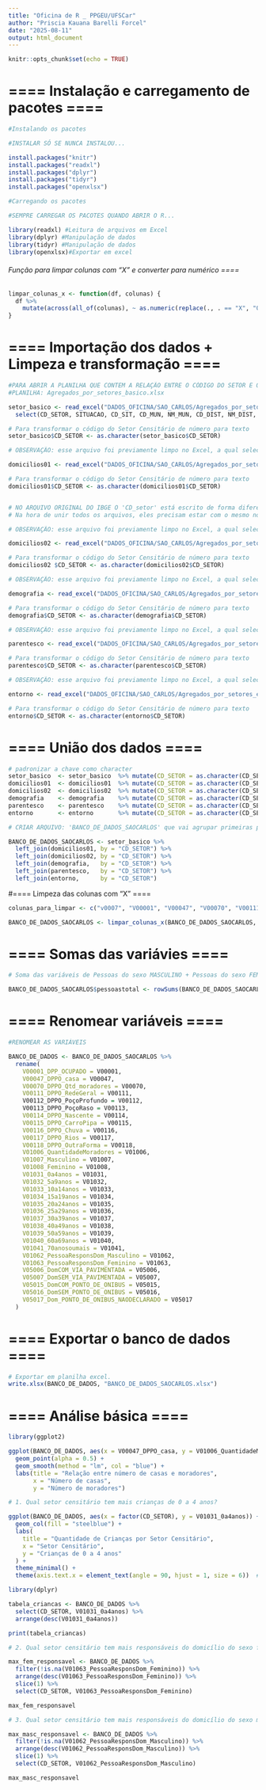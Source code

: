 ---
title: "Oficina de R _ PPGEU/UFSCar"
author: "Priscia Kauana Barelli Forcel"
date: "2025-08-11"
output: html_document
---

```{r setup, include=FALSE}
knitr::opts_chunk$set(echo = TRUE)
```

# ==== Instalação e carregamento de pacotes ====

```{r}
#Instalando os pacotes

#INSTALAR SÓ SE NUNCA INSTALOU...

install.packages("knitr")
install.packages("readxl")
install.packages("dplyr")
install.packages("tidyr")
install.packages("openxlsx")
```


```{r}
#Carregando os pacotes

#SEMPRE CARREGAR OS PACOTES QUANDO ABRIR O R...

library(readxl) #Leitura de arquivos em Excel
library(dplyr) #Manipulação de dados
library(tidyr) #Manipulação de dados
library(openxlsx)#Exportar em excel
```

###### Função para limpar colunas com "X" e converter para numérico ====

```{r}
limpar_colunas_x <- function(df, colunas) {
  df %>%
    mutate(across(all_of(colunas), ~ as.numeric(replace(., . == "X", "0"))))
}
```


# ==== Importação dos dados + Limpeza e transformação ====

```{r}
#PARA ABRIR A PLANILHA QUE CONTEM A RELAÇÃO ENTRE O CÓDIGO DO SETOR E O CÓDIGO DO MUNICÍPIO
#PLANILHA: Agregados_por_setores_basico.xlsx

setor_basico <- read_excel("DADOS_OFICINA/SAO_CARLOS/Agregados_por_setores_basico_SAOCARLOS_20250417.xlsx") %>% 
  select(CD_SETOR, SITUACAO, CD_SIT, CD_MUN, NM_MUN, CD_DIST, NM_DIST, v0007)

# Para transformar o código do Setor Censitário de número para texto
setor_basico$CD_SETOR <- as.character(setor_basico$CD_SETOR)

```


```{r}
# OBSERVAÇÃO: esse arquivo foi previamente limpo no Excel, a qual selecionei só os setores censitários de São Carlos

domicilios01 <- read_excel("DADOS_OFICINA/SAO_CARLOS/Agregados_por_setores_caracteristicas_domicilio1_SAOCARLOS.xlsx") %>% select(CD_SETOR, V00001, V00047, V00070)

# Para transformar o código do Setor Censitário de número para texto
domicilios01$CD_SETOR <- as.character(domicilios01$CD_SETOR)


# NO ARQUIVO ORIGINAL DO IBGE O 'CD_setor' está escrito de forma diferente dos outros... se atentar a isso...
# Na hora de unir todos os arquivos, eles precisam estar com o mesmo nome o "CD_SETOR"...
```

```{r}
# OBSERVAÇÃO: esse arquivo foi previamente limpo no Excel, a qual selecionei só os setores censitários de São Carlos

domicilios02 <- read_excel("DADOS_OFICINA/SAO_CARLOS/Agregados_por_setores_caracteristicas_domicilio2_SAOCARLOS_20250417.xlsx") %>% select(CD_SETOR, V00111, V00112, V00113, V00114, V00115, V00116, V00117, V00118)

# Para transformar o código do Setor Censitário de número para texto
domicilios02 $CD_SETOR <- as.character(domicilios02$CD_SETOR)
```

```{r}
# OBSERVAÇÃO: esse arquivo foi previamente limpo no Excel, a qual selecionei só os setores censitários de São Carlos

demografia <- read_excel("DADOS_OFICINA/SAO_CARLOS/Agregados_por_setores_demografia_SAOCARLOS.xlsx") %>% select(CD_SETOR, V01006, V01007, V01008, V01031, V01032, V01033, V01034, V01035, V01036, V01037, V01038, V01039, V01040, V01041)

# Para transformar o código do Setor Censitário de número para texto
demografia$CD_SETOR <- as.character(demografia$CD_SETOR)
```

```{r}
# OBSERVAÇÃO: esse arquivo foi previamente limpo no Excel, a qual selecionei só os setores censitários de São Carlos

parentesco <- read_excel("DADOS_OFICINA/SAO_CARLOS/Agregados_por_setores_parentesco_SAOCARLOS.xlsx") %>% select(CD_SETOR, V01062, V01063)

# Para transformar o código do Setor Censitário de número para texto
parentesco$CD_SETOR <- as.character(parentesco$CD_SETOR)
```

```{r}
# OBSERVAÇÃO: esse arquivo foi previamente limpo no Excel, a qual selecionei só os setores censitários de São Carlos

entorno <- read_excel("DADOS_OFICINA/SAO_CARLOS/Agregados_por_setores_entorno_domicílios_SAOCARLOS.xlsx") %>% select(CD_SETOR, V05006, V05007, V05015, V05016, V05017)

# Para transformar o código do Setor Censitário de número para texto
entorno$CD_SETOR <- as.character(entorno$CD_SETOR)
```


# ==== União dos dados ====

```{r}
# padronizar a chave como character
setor_basico  <- setor_basico  %>% mutate(CD_SETOR = as.character(CD_SETOR))
domicilios01  <- domicilios01  %>% mutate(CD_SETOR = as.character(CD_SETOR))
domicilios02  <- domicilios02  %>% mutate(CD_SETOR = as.character(CD_SETOR))
demografia    <- demografia    %>% mutate(CD_SETOR = as.character(CD_SETOR))
parentesco    <- parentesco    %>% mutate(CD_SETOR = as.character(CD_SETOR))
entorno       <- entorno       %>% mutate(CD_SETOR = as.character(CD_SETOR))

```

```{r}
# CRIAR ARQUIVO: 'BANCO_DE_DADOS_SAOCARLOS' que vai agrupar primeiras planilhas

BANCO_DE_DADOS_SAOCARLOS <- setor_basico %>%
  left_join(domicilios01, by = "CD_SETOR") %>%
  left_join(domicilios02, by = "CD_SETOR") %>%
  left_join(demografia,   by = "CD_SETOR") %>%
  left_join(parentesco,   by = "CD_SETOR") %>%
  left_join(entorno,      by = "CD_SETOR")
```


#==== Limpeza das colunas com "X" ====

```{r}
colunas_para_limpar <- c("v0007", "V00001", "V00047", "V00070", "V00111", "V00112", "V00113", "V00114", "V00115", "V00116", "V00117", "V00118", "V01006", "V01007", "V01008", "V01031", "V01032", "V01033", "V01034", "V01035", "V01036", "V01037", "V01038", "V01039", "V01040", "V01041", "V01062", "V01063", "V05006", "V05007", "V05015", "V05016", "V05017")

BANCO_DE_DADOS_SAOCARLOS <- limpar_colunas_x(BANCO_DE_DADOS_SAOCARLOS, colunas_para_limpar)
```


# ==== Somas das variávies ====

```{r}
# Soma das variáveis de Pessoas do sexo MASCULINO + Pessoas do sexo FEMININO

BANCO_DE_DADOS_SAOCARLOS$pessoastotal <- rowSums(BANCO_DE_DADOS_SAOCARLOS[c("V01007", "V01008")], na.rm = TRUE)

```


# ==== Renomear variáveis ====

```{r}
#RENOMEAR AS VARIÁVEIS

BANCO_DE_DADOS <- BANCO_DE_DADOS_SAOCARLOS %>%
  rename(
    V00001_DPP_OCUPADO = V00001,
    V00047_DPPO_casa = V00047,
    V00070_DPPO_Qtd_moradores = V00070,
    V00111_DPPO_RedeGeral = V00111,
    V00112_DPPO_PoçoProfundo = V00112,
    V00113_DPPO_PoçoRaso = V00113,
    V00114_DPPO_Nascente = V00114,
    V00115_DPPO_CarroPipa = V00115,
    V00116_DPPO_Chuva = V00116,
    V00117_DPPO_Rios = V00117,
    V00118_DPPO_OutraForma = V00118,
    V01006_QuantidadeMoradores = V01006,
    V01007_Masculino = V01007,
    V01008_Feminino = V01008,
    V01031_0a4anos = V01031,
    V01032_5a9anos = V01032,
    V01033_10a14anos = V01033,
    V01034_15a19anos = V01034,
    V01035_20a24anos = V01035,
    V01036_25a29anos = V01036,
    V01037_30a39anos = V01037,
    V01038_40a49anos = V01038,
    V01039_50a59anos = V01039,
    V01040_60a69anos = V01040,
    V01041_70anosoumais = V01041,
    V01062_PessoaResponsDom_Masculino = V01062,
    V01063_PessoaResponsDom_Feminino = V01063,
    V05006_DomCOM_VIA_PAVIMENTADA = V05006,
    V05007_DomSEM_VIA_PAVIMENTADA = V05007,
    V05015_DomCOM_PONTO_DE_ONIBUS = V05015,
    V05016_DomSEM_PONTO_DE_ONIBUS = V05016,
    V05017_Dom_PONTO_DE_ONIBUS_NAODECLARADO = V05017
  )
```

# ==== Exportar o banco de dados ====

```{r}
# Exportar em planilha excel. 
write.xlsx(BANCO_DE_DADOS, "BANCO_DE_DADOS_SAOCARLOS.xlsx")
```

# ==== Análise básica ====

```{r}
library(ggplot2)

ggplot(BANCO_DE_DADOS, aes(x = V00047_DPPO_casa, y = V01006_QuantidadeMoradores)) +
  geom_point(alpha = 0.5) +
  geom_smooth(method = "lm", col = "blue") +
  labs(title = "Relação entre número de casas e moradores",
       x = "Número de casas",
       y = "Número de moradores")
```


```{r}
# 1. Qual setor censitário tem mais crianças de 0 a 4 anos?

ggplot(BANCO_DE_DADOS, aes(x = factor(CD_SETOR), y = V01031_0a4anos)) +
  geom_col(fill = "steelblue") +
  labs(
    title = "Quantidade de Crianças por Setor Censitário",
    x = "Setor Censitário",
    y = "Crianças de 0 a 4 anos"
  ) +
  theme_minimal() +
  theme(axis.text.x = element_text(angle = 90, hjust = 1, size = 6))  # gira o texto do eixo X

```

```{r}
library(dplyr)

tabela_criancas <- BANCO_DE_DADOS %>%
  select(CD_SETOR, V01031_0a4anos) %>%
  arrange(desc(V01031_0a4anos))

print(tabela_criancas)

```

```{r}
# 2. Qual setor censitário tem mais responsáveis do domicílio do sexo feminino?

max_fem_responsavel <- BANCO_DE_DADOS %>%
  filter(!is.na(V01063_PessoaResponsDom_Feminino)) %>%
  arrange(desc(V01063_PessoaResponsDom_Feminino)) %>%
  slice(1) %>%
  select(CD_SETOR, V01063_PessoaResponsDom_Feminino)

max_fem_responsavel

```

```{r}
# 3. Qual setor censitário tem mais responsáveis do domicílio do sexo masculino?

max_masc_responsavel <- BANCO_DE_DADOS %>%
  filter(!is.na(V01062_PessoaResponsDom_Masculino)) %>%
  arrange(desc(V01062_PessoaResponsDom_Masculino)) %>%
  slice(1) %>%
  select(CD_SETOR, V01062_PessoaResponsDom_Masculino)

max_masc_responsavel

```

